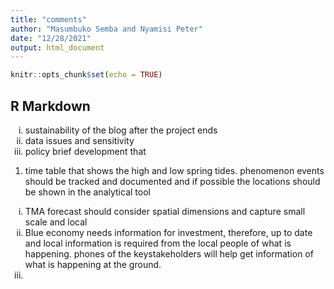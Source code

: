 ```yaml
---
title: "comments"
author: "Masumbuko Semba and Nyamisi Peter"
date: "12/28/2021"
output: html_document
---
```


```r
knitr::opts_chunk$set(echo = TRUE)
```

## R Markdown

i. sustainability of the blog after the project ends
i. data issues and sensitivity
i. policy brief development that
1. time table that shows the high and low spring tides. phenomenon events should be tracked and documented and if possible the locations should be shown in the analytical tool
i. TMA forecast should consider spatial dimensions and capture small scale and local 
i. Blue economy needs information for investment, therefore, up to date and local information is required from the local people of what is happening. phones of the keystakeholders will help get information of what is happening at the ground.
i. 
